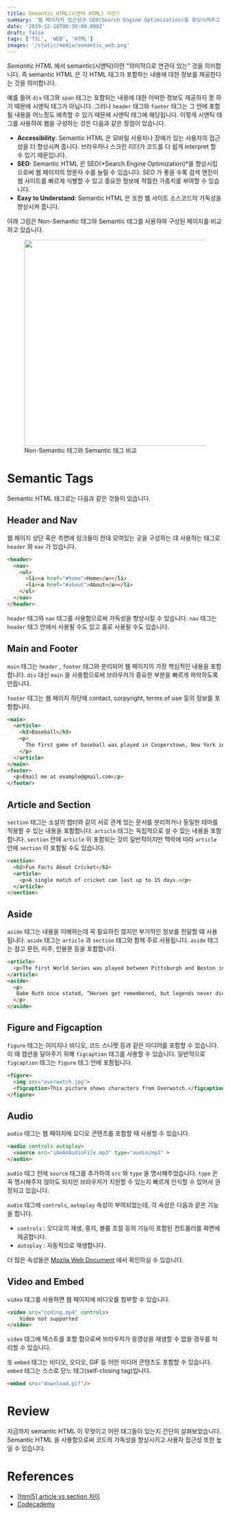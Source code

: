 ```yaml
---
title: Semantic HTML(시맨틱 HTML) 이란?
summary: '웹 페이지의 접근성과 SEO(Search Engine Optimization)을 향상시켜주고 코드의 가독성을 높여주는 Semantic HTML에 대해서 알아보고, semantic 태그들에는 어떤 것들이 있는지 알아봅시다.'
date: '2019-12-18T00:30:00.000Z'
draft: false
tags: ['TIL', 'WEB', 'HTML']
images: '/static/media/semantic_web.png'
---
```


_Semantic HTML_ 에서 semantic(시맨틱)이란 "의미적으로 연관이 있는" 것을 의미합니다. 즉 semantic HTML 은 각 HTML 태그가 포함하는 내용에 대한 정보를 제공한다는 것을 의미합니다.

예를 들어 `div` 태그와 `span` 태그는 포함되는 내용에 대한 어떠한 정보도 제공하지 못 하기 때문에 시맨틱 태그가 아닙니다. 그러나 `header` 태그와 `footer` 태그는 그 안에 포함될 내용을 어느정도 예측할 수 있기 때문에 시맨틱 태그에 해당됩니다. 이렇게 시맨틱 태그를 사용하여 웹을 구성하는 것은 다음과 같은 장점이 있습니다.

- **Accessibility**: Semantic HTML 은 모바일 사용자나 장애가 있는 사용자의 접근성을 더 향상시켜 줍니다. 브라우저나 스크린 리더가 코드를 더 쉽게 interpret 할 수 있기 때문입니다.
- **SEO**: Semantic HTML 은 SEO(*Search Engine Optimization)*을 향상시킴으로써 웹 페이지의 방문자 수를 늘릴 수 있습니다. SEO 가 좋을 수록 검색 엔진이 웹 사이트를 빠르게 식별할 수 있고 중요한 정보에 적절한 가중치를 부여할 수 있습니다.
- **Easy to Understand**: Semantic HTML 은 또한 웹 사이트 소스코드의 가독성을 향상시켜 줍니다.

아래 그림은 Non-Semantic 태그와 Semantic 태그를 사용하여 구성된 페이지를 비교하고 있습니다.

<figure>
  <img
    width="480"
    src="https://codecademy-content.s3.amazonaws.com/courses/Semantic+HTML/SemanticVSNonSemantic-Diagram.svg"
  />
  <figcaption style={{ textAlign: 'center', color: 'grey' }}>
    Non-Semantic 태그와 Semantic 태그 비교
  </figcaption>
</figure>

# Semantic Tags

Semantic HTML 태그로는 다음과 같은 것들이 있습니다.

## Header and Nav

웹 페이지 상단 혹은 측면에 링크들이 한데 모여있는 곳을 구성하는 데 사용하는 태그로 `header` 와 `nav` 가 있습니다.

```HTML
<header>
  <nav>
    <ul>
      <li><a href="#home">Home</a></li>
      <li><a href="#about">About</a></li>
    </ul>
  </nav>
</header>
```

`header` 태그와 `nav` 태그를 사용함으로써 가독성을 향상시킬 수 있습니다. `nav` 태그는 `header` 태그 안에서 사용될 수도 있고 홀로 사용될 수도 있습니다.

## Main and Footer

`main` 태그는 `header` , `footer` 태그와 분리되어 웹 페이지의 가장 핵심적인 내용을 포함합니다. `div` 대신 `main` 을 사용함으로써 브라우저가 중요한 부분을 빠르게 파악하도록 만듭니다.

`footer` 태그는 웹 페이지 하단에 contact, corpyright, terms of use 등의 정보를 포함합니다.

```HTML
<main>
  <article>
    <h3>Baseball</h3>
    <p>
      The first game of baseball was played in Cooperstown, New York in the summer of 1839.
    </p>
  </article>
</main>
<footer>
  <p>Email me at example@gmail.com</p>
</footer>
```

## Article and Section

`section` 태그는 소설의 챕터와 같이 서로 관계 있는 문서를 분리하거나 동일한 테마를 적용할 수 있는 내용을 포함합니다. `article` 태그는 독립적으로 설 수 있는 내용을 포함합니다. `section` 안에 `article` 이 포함되는 것이 일반적이지만 맥락에 따라 `article` 안에 `section` 이 포함될 수도 있습니다.

```HTML
<section>
  <h2>Fun Facts About Cricket</h2>
  <article>
    <p>A single match of cricket can last up to 15 days.</p>
  </article>
</section>
```

## Aside

`aside` 태그는 내용을 이해하는데 꼭 필요하진 않지만 부가적인 정보를 전달할 떄 사용됩니다. `aside` 태그는 `article` 과 `section` 태그와 함께 주로 사용됩니다. `aside` 태그는 참고 문헌, 미주, 인용문 등을 포함합니다.

```HTML
<article>
  <p>The first World Series was played between Pittsburgh and Boston in 1903 and was a nine-game series.</p>
</article>
<aside>
  <p>
   Babe Ruth once stated, “Heroes get remembered, but legends never die.”
  </p>
</aside>
```

## Figure and Figcaption

`figure` 태그는 이미지나 비디오, 코드 스니펫 등과 같은 미디어를 포함할 수 있습니다. 이 때 캡션을 달아주기 위해 `figcaption` 태그를 사용할 수 있습니다. 일반적으로 `figcaption` 태그는 `figure` 태그 안에 포함됩니다.

```HTML
<figure>
  <img src="overwatch.jpg">
  <figcaption>This picture shows characters from Overwatch.</figcaption>
</figure>
```

## Audio

`audio` 태그는 웹 페이지에 오디오 콘텐츠를 포함할 때 사용할 수 있습니다.

```HTML
<audio controls autoplay>
  <source src="iAmAnAudioFile.mp3" type="audio/mp3" >
</audio>
```

`audio` 태그 안에 `source` 태그를 추가하여 `src` 와 `type` 을 명시해주었습니다. `type` 은 꼭 명시해주지 않아도 되지만 브라우저가 지원할 수 있는지 빠르게 인식할 수 있어서 권장되고 있습니다.

`audio` 태그에 `controls`, `autoplay` 속성이 부여되었는데, 각 속성은 다음과 같은 기능을 합니다.

- `controls` : 오디오의 재생, 중지, 볼륨 조절 등의 기능이 포함된 컨트롤러를 화면에 제공합니다.
- `autoplay` : 자동적으로 재생합니다.

더 많은 속성들은 [Mozila Web Document](https://developer.mozilla.org/en-US/docs/Web/HTML/Element/audio#Attributes) 에서 확인하실 수 있습니다.

## Video and Embed

`video` 태그를 사용하면 웹 페이지에 비디오를 첨부할 수 있습니다.

```HTML
<video src="coding.mp4" controls>
	Video not supported
</video>
```

`video` 태그에 텍스트를 포함 함으로써 브라우저가 동영상을 재생할 수 없을 경우를 처리할 수 있습니다.

또 `embed` 태그는 비디오, 오디오, GIF 등 어떤 미디어 콘텐츠도 포함할 수 있습니다. `embed` 태그는 스스로 닫느 태그(self-closing tag)입니다.

```HTML
<embed src="download.gif"/>
```

# Review

지금까지 semantic HTML 이 무엇이고 어떤 태그들이 있는지 간단히 살펴보았습니다. Semantic HTML 을 사용함으로써 코드의 가독성을 향상시키고 사용자 접근성 또한 높일 수 있습니다.

# References

- [[html5] article vs section 차이](https://aboooks.tistory.com/346)
- [Codecademy](http://www.codecademy.com)
